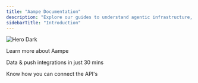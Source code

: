 ```yaml
---
title: "Aampe Documentation"
description: "Explore our guides to understand agentic infrastructure, integrate Aampe, and access API references to get started fast."
sidebarTitle: "Introduction"
---
```


<img
  className="hidden dark:block"
  src="/images/hero-dark.png"
  alt="Hero Dark"
/>

<Card 
  className="mb=4"
  title="Knowledge Hub" 
  href="/knowledge-hub/introduction" 
  img="/images/KnowMore.webp" 
  cta="See Details">
  Learn more about Aampe
</Card>

<Card 
  title="Integration" 
  href="/integration/introduction" 
  img="/images/Integrations.webp" 
  cta="See Details">
  Data & push integrations in just 30 mins
</Card>

<Card 
  title="Api Reference" 
  href="/api-reference/introduction" 
  img="/images/API.webp" 
  cta="See Details">
  Know how you can connect the API's
</Card>